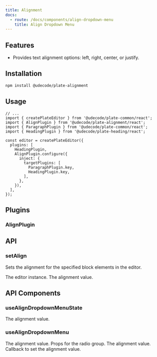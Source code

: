 ```yaml
---
title: Alignment
docs:
  - route: /docs/components/align-dropdown-menu
    title: Align Dropdown Menu
---
```


<ComponentPreview name="align-demo" />

<PackageInfo>

## Features

- Provides text alignment options: left, right, center, or justify.

</PackageInfo>

## Installation

```bash
npm install @udecode/plate-alignment
```

## Usage

```tsx
// ...
import { createPlateEditor } from '@udecode/plate-common/react';
import { AlignPlugin } from '@udecode/plate-alignment/react';
import { ParagraphPlugin } from '@udecode/plate-common/react';
import { HeadingPlugin } from '@udecode/plate-heading/react';

const editor = createPlateEditor({
  plugins: [
    HeadingPlugin,
    AlignPlugin.configure({
      inject: {
        targetPlugins: [
          ParagraphPlugin.key,
          HeadingPlugin.key,
        ],
      },
    }),
  ],
});
```

## Plugins

### AlignPlugin

## API

### setAlign

Sets the alignment for the specified block elements in the editor.

<APIParameters>
<APIItem name="editor" type="PlateEditor">
The editor instance.
</APIItem>
<APIItem name="options" type="object" optional>
<APISubList>
<APISubListItem parent="options" name="value" type="Alignment" optional>
The alignment value.
</APISubListItem>
<APISubListItem parent="options" name="setNodesOptions" type="SetNodesOptions" optional>
</APISubListItem>

</APISubList>
</APIItem>
</APIParameters>

## API Components

### useAlignDropdownMenuState

<APIReturns>
  <APIItem name="value" type="'left' | 'center' | 'right' | 'justify'">
    The alignment value.
  </APIItem>
</APIReturns>

### useAlignDropdownMenu

<APIState>
  <APIItem name="value" type="'left' | 'center' | 'right' | 'justify'">
    The alignment value.
  </APIItem>
</APIState>

<APIReturns>
  <APIItem name="radioGroupProps" type="object">
    Props for the radio group.
    <APISubList>
      <APISubListItem
        parent="radioGroupProps"
        name="value"
        type="'left' | 'center' | 'right' | 'justify'"
      >
        The alignment value.
      </APISubListItem>
      <APISubListItem
        parent="radioGroupProps"
        name="onValueChange"
        type="function"
      >
        Callback to set the alignment value.
      </APISubListItem>
    </APISubList>
  </APIItem>
</APIReturns>
